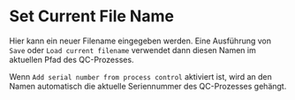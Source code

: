 # Set Current File Name

Hier kann ein neuer Filename eingegeben werden. Eine Ausführung von ``Save`` oder ``Load current filename`` verwendet dann diesen Namen im aktuellen Pfad des QC-Prozesses.

Wenn ``Add serial number from process control`` aktiviert ist, wird an den Namen automatisch die aktuelle Seriennummer des QC-Prozesses gehängt.
